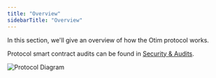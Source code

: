 ```yaml
---
title: "Overview"
sidebarTitle: "Overview"
---
```


In this section, we'll give an overview of how the Otim protocol works.

Protocol smart contract audits can be found in [Security & Audits](/docs/resources/security-and-audits).

![Protocol Diagram](/images/protocol-diagram.png)